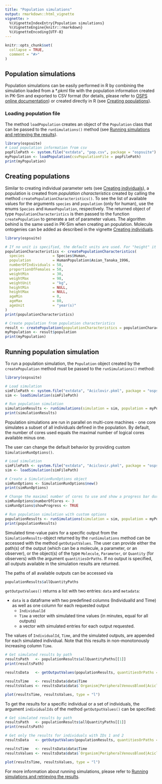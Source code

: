 ```yaml
---
title: "Population simulations"
output: rmarkdown::html_vignette
vignette: >
  %\VignetteIndexEntry{Population simulations}
  %\VignetteEngine{knitr::rmarkdown}
  %\VignetteEncoding{UTF-8}
---
```


```r
knitr::opts_chunk$set(
  collapse = TRUE,
  comment = "#>"
)
```

## Population simulations

Population simulations can be easily performed in R by combining the simulation loaded from a *.pkml file with the population information created in PK-Sim and exported to CSV format (for details, please refer to [OSPS online documentation](https://docs.open-systems-pharmacology.org/working-with-pk-sim/pk-sim-documentation/pk-sim-creating-populations)) or created directly in R (see [Creating populations](#creating-populations)). 

### Loading population file

The method `loadPopulation` creates an object of the `Population` class that can be passed to the `runSimulations()` method (see [Running simulations and retrieving the results](run-simulation.html)).

```r
library(ospsuite)
# Load population information from csv
popFilePath <- system.file("extdata", "pop.csv", package = "ospsuite")
myPopulation <- loadPopulation(csvPopulationFile = popFilePath)
print(myPopulation)
```

## Creating populations {#SectionCreatePopulation}

Similar to creating individual parameter sets (see [Creating individuals](create-individual.html)), a population is created from *population characteristics* created by calling the method `createPopulationCharacteristics()`. To see the list of available values for the arguments `species` and `population` (only for human), use the enums `Species` and `HumanPopulation`, respectively. The returned object of type `PopulationCharacteristics` is then passed to the function `createPopulation` to generate a set of parameter values. The algorithm behind is the same used in PK-Sim when creating an population. Molecule ontogenies can be added as described in the vignette [Creating individuals](create-individual.html).

```r
library(ospsuite)

# If no unit is specified, the default units are used. For "height" it is "dm", for "weight" it is "kg", for "age" it is "year(s)".
populationCharacteristics <- createPopulationCharacteristics(
  species             = Species$Human,
  population          = HumanPopulation$Asian_Tanaka_1996,
  numberOfIndividuals = 50,
  proportionOfFemales = 50,
  weightMin           = 30,
  weightMax           = 98,
  weightUnit          = "kg",
  heightMin           = NULL,
  heightMax           = NULL,
  ageMin              = 0,
  ageMax              = 80,
  ageUnit             = "year(s)"
)
print(populationCharacteristics)

# Create population from population characteristics
result <- createPopulation(populationCharacteristics = populationCharacteristics)
myPopulation <- result$population
print(myPopulation)
```

## Running population simulation

To run a population simulation, the `Population` object created by the `createPopulation` method must be passed to the `runSimulations()` method:

```r
library(ospsuite)

# Load simulation
simFilePath <- system.file("extdata", "Aciclovir.pkml", package = "ospsuite")
sim <- loadSimulation(simFilePath)

# Run population simulation
simulationResults <- runSimulations(simulation = sim, population = myPopulation)
print(simulationResults)
```

Population simulations are run in parallel on multi-core machines - one core simulates a subset of all individuals defined in the population. By default, the number of cores used equals the maximal number of logical cores available minus one. 

The user can change the default behavior by providing custom `SimulationRunOptions()`.

```r
# Load simulation
simFilePath <- system.file("extdata", "Aciclovir.pkml", package = "ospsuite")
sim <- loadSimulation(simFilePath)

# Create a SimulationRunOptions object
simRunOptions <- SimulationRunOptions$new()
print(simRunOptions)

# Change the maximal number of cores to use and show a progress bar during simulation
simRunOptions$numberOfCores <- 3
simRunOptions$showProgress <- TRUE

# Run population simulation with custom options
populationResults <- runSimulations(simulation = sim, population = myPopulation, simulationRunOptions = simRunOptions)
print(populationResults)
```

Simulated time-value pairs for a specific output from the `SimulationResults`-object returned by the `runSimulations` method can be accessed with the method `getOutputValues`. The user can provide either the path(s) of the output (which can be a molecule, a parameter, or an observer), 
or the object(s) of the type `Molecule`, `Parameter`, or `Quantity` (for observers) with the argument `quantitiesOrPaths`. If no output is specified, all outputs available in the simulation results are returned. 

The paths of all available outputs can be accessed via

```r
populationResults$allQuantityPaths
```

`getOutputValues()` returns a list with two entries: `data` and `metadata`:

* `data` is a dataframe with two predefined columns (IndividualId and Time) as well as one column for each requested output
    * `IndividualId`
    * `Time` a vector with simulated time values (in minutes, equal for all outputs) 
    *  a vector with simulated entries for each output requested.

The values of `IndividualId`, `Time`, and the simulated outputs, are appended for each simulated individual. Note that this results in non-monotonously increasing column `Time`.

```r
# Get simulated results by path
resultsPath   <- populationResults$allQuantityPaths[[1]]
print(resultsPath)

resultsData   <- getOutputValues(populationResults, quantitiesOrPaths = resultsPath)

resultsTime   <- resultsData$data$Time
resultsValues <- resultsData$data$`Organism|PeripheralVenousBlood|Aciclovir|Plasma (Peripheral Venous Blood)`

plot(resultsTime, resultsValues, type = "l")
```

To get the results for a specific individual or a set of individuals, the argument `individualIds` of the method `getOutputValues()` can be specified:

```r
# Get simulated results by path
resultsPath   <- populationResults$allQuantityPaths[[1]]
print(resultsPath)

# Get only the results for individuals with IDs 1 and 2
resultsData   <- getOutputValues(populationResults, quantitiesOrPaths = resultsPath, individualIds = c(1, 2))

resultsTime   <- resultsData$data$Time
resultsValues <- resultsData$data$`Organism|PeripheralVenousBlood|Aciclovir|Plasma (Peripheral Venous Blood)`

plot(resultsTime, resultsValues, type = "l")
```

For more information about running simulations, please refer to [Running simulations and retrieving the results](run-simulation.html).
